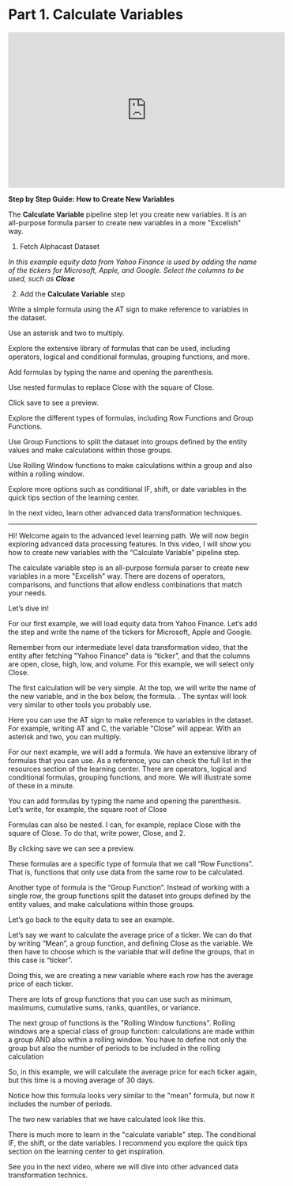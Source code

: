 # Part 1. Calculate Variables
 
<iframe width="560" height="315" src="https://www.youtube.com/embed/6ipnOzqOjjg" title="YouTube video player" frameborder="0" allow="accelerometer; autoplay; clipboard-write; encrypted-media; gyroscope; picture-in-picture; web-share" allowfullscreen></iframe>

**Step by Step Guide: How to Create New Variables**

The **Calculate Variable** pipeline step let you create new variables. It is an all-purpose formula parser to create new variables in a more "Excelish" way.

01. Fetch Alphacast Dataset

_In this example equity data from Yahoo Finance is used by adding the name of the tickers for Microsoft, Apple, and Google. Select the columns to be used, such as **Close**_


02. Add the **Calculate Variable** step


Write a simple formula using the AT sign to make reference to variables in the dataset.

Use an asterisk and two to multiply.

Explore the extensive library of formulas that can be used, including operators, logical and conditional formulas, grouping functions, and more.

Add formulas by typing the name and opening the parenthesis.

Use nested formulas to replace Close with the square of Close.

Click save to see a preview.

Explore the different types of formulas, including Row Functions and Group Functions.

Use Group Functions to split the dataset into groups defined by the entity values and make calculations within those groups.

Use Rolling Window functions to make calculations within a group and also within a rolling window.

Explore more options such as conditional IF, shift, or date variables in the quick tips section of the learning center.

In the next video, learn other advanced data transformation techniques.

------------------------------------------

Hi! Welcome again to the advanced level learning path. We will now begin exploring advanced data processing features. In this video, I will show you how to create new variables with the “Calculate Variable” pipeline step.

The calculate variable step is an all-purpose formula parser to create new variables in a more "Excelish" way. There are dozens of operators, comparisons, and functions that allow endless combinations that match your needs.

Let’s dive in!

For our first example, we will load equity data from Yahoo Finance. Let’s add the step and write the name of the tickers for Microsoft, Apple and Google. 

Remember from our intermediate level data transformation video, that the entity after fetching "Yahoo Finance" data is “ticker”, and that the columns are open, close, high, low, and volume. For this example, we will select only Close.

The first calculation will be very simple. At the top, we will write the name of the new variable, and in the box below, the formula. . The syntax will look very similar to other tools you probably use.

Here you can use the AT sign to make reference to variables in the dataset. For example, writing AT and C, the variable "Close" will appear. With an asterisk and two, you can multiply. 

For our next example, we will add a formula. We have an extensive library of formulas that you can use. As a reference, you can check the full list in the resources section of the learning center. There are operators, logical and conditional formulas, grouping functions, and more. We will illustrate some of these in a minute.

You can add formulas by typing the name and opening the parenthesis. Let’s write, for example, the square root of Close

Formulas can also be nested. I can, for example, replace Close with the square of Close. To do that, write power, Close, and 2.

By clicking save we can see a preview.

These formulas are a specific type of formula that we call “Row Functions”. That is, functions that only use data from the same row to be calculated.

Another type of formula is the “Group Function”. Instead of working with a single row, the group functions split the dataset into groups defined by the entity values, and make calculations within those groups.

Let’s go back to the equity data to see an example.

Let’s say we want to calculate the average price of a ticker. We can do that by writing “Mean”, a group function, and defining Close as the variable. We then have to choose which is the variable that will define the groups, that in this case is “ticker”.

Doing this, we are creating a new variable where each row has the average price of each ticker.

There are lots of group functions that you can use such as minimum, maximums, cumulative sums, ranks, quantiles, or variance.  

The next group of functions is the "Rolling Window functions". Rolling windows are a special class of group function: calculations are made within a group AND also within a rolling window. You have to define not only the group but also the number of periods to be included in the rolling calculation

So, in this example, we will calculate the average price for each ticker again, but this time is a moving average of 30 days.

Notice how this formula looks very similar to the "mean" formula, but now it includes the number of periods.

The two new variables that we have calculated look like this.

There is much more to learn in the "calculate variable" step. The conditional IF, the shift, or the date variables. I recommend you explore the quick tips section on the learning center to get inspiration. 

See you in the next video, where we will dive into other advanced data transformation technics. 
